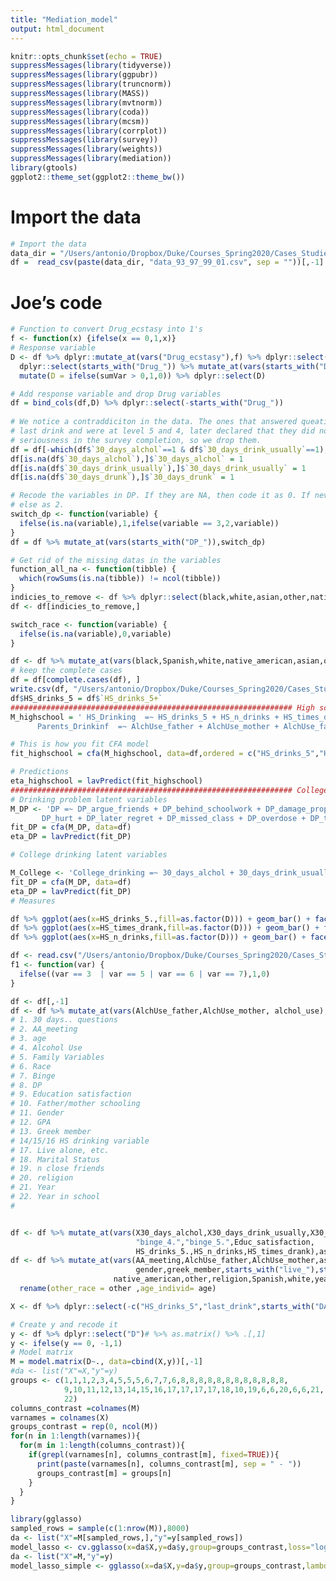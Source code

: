 ```yaml
---
title: "Mediation_model"
output: html_document
---
```


```r
knitr::opts_chunk$set(echo = TRUE)
suppressMessages(library(tidyverse))
suppressMessages(library(ggpubr))
suppressMessages(library(truncnorm))
suppressMessages(library(MASS))
suppressMessages(library(mvtnorm))
suppressMessages(library(coda))
suppressMessages(library(mcsm))
suppressMessages(library(corrplot))
suppressMessages(library(survey))
suppressMessages(library(weights))
suppressMessages(library(mediation))
library(gtools)
ggplot2::theme_set(ggplot2::theme_bw())
```

# Import the data
```r
# Import the data
data_dir = "/Users/antonio/Dropbox/Duke/Courses_Spring2020/Cases_Studies/Case_3/Case_3/Data/"
df =  read_csv(paste(data_dir, "data_93_97_99_01.csv", sep = ""))[,-1]
```

# Joe's code
```r
# Function to convert Drug_ecstasy into 1's
f <- function(x) {ifelse(x == 0,1,x)}
# Response variable
D <- df %>% dplyr::mutate_at(vars("Drug_ecstasy"),f) %>% dplyr::select(-Drug_marijuana) %>%
  dplyr::select(starts_with("Drug_")) %>% mutate_at(vars(starts_with("Drug_")), function(x){x-1}) %>% mutate(sumVar = rowSums(dplyr::select(., contains("Drug_")))) %>%
  mutate(D = ifelse(sumVar > 0,1,0)) %>% dplyr::select(D)

# Add response variable and drop Drug variables
df = bind_cols(df,D) %>% dplyr::select(-starts_with("Drug_"))
  
# We notice a contraddiciton in the data. The ones that answered queation when did you had 
# last drink and were at level 5 and 4, later declared that they did not drink. This is a measure for
# seriousness in the survey completion, so we drop them.
df = df[-which(df$`30_days_alchol`==1 & df$`30_days_drink_usually`==1),]
df[is.na(df$`30_days_alchol`),]$`30_days_alchol` = 1
df[is.na(df$`30_days_drink_usually`),]$`30_days_drink_usually` = 1
df[is.na(df$`30_days_drunk`),]$`30_days_drunk` = 1

# Recode the variables in DP. If they are NA, then code it as 0. If never had a problem, as 1,
# else as 2.
switch_dp <- function(variable) {
  ifelse(is.na(variable),1,ifelse(variable == 3,2,variable))
}
df = df %>% mutate_at(vars(starts_with("DP_")),switch_dp)

# Get rid of the missing datas in the variables
function_all_na <- function(tibble) {
  which(rowSums(is.na(tibble)) != ncol(tibble))
}
indicies_to_remove <- df %>% dplyr::select(black,white,asian,other,native_american,Spanish) %>% function_all_na
df <- df[indicies_to_remove,]

switch_race <- function(variable) {
  ifelse(is.na(variable),0,variable)
}

df <- df %>% mutate_at(vars(black,Spanish,white,native_american,asian,other), switch_race)
# keep the complete cases
df = df[complete.cases(df), ]
write.csv(df, "/Users/antonio/Dropbox/Duke/Courses_Spring2020/Cases_Studies/Case_3/Case_3/Data/final_data.csv")
df$HS_drinks_5 = df$`HS_drinks_5+` 
############################################################### High school latent factors
M_highschool = ' HS_Drinking  =~ HS_drinks_5 + HS_n_drinks + HS_times_drank
      Parents_Drinkinf  =~ AlchUse_father + AlchUse_mother + AlchUse_famfeel'

# This is how you fit CFA model
fit_highschool = cfa(M_highschool, data=df,ordered = c("HS_drinks_5","HS_n_drinks","HS_times_drank","AlchUse_father","AlchUse_mother","AlchUse_famfeel"))

# Predictions
eta_highschool = lavPredict(fit_highschool) 
############################################################### College drinking factors
# Drinking problem latent variables
M_DP <- 'DP =~ DP_argue_friends + DP_behind_schoolwork + DP_damage_property + DP_forget_where + DP_hangover +
       DP_hurt + DP_later_regret + DP_missed_class + DP_overdose + DP_trouble_police + DP_unpl_sex '
fit_DP = cfa(M_DP, data=df)
eta_DP = lavPredict(fit_DP) 

# College drinking latent variables

M_College <- 'College_drinking =~ 30_days_alchol + 30_days_drink_usually + 30_days_drunk + '
fit_DP = cfa(M_DP, data=df)
eta_DP = lavPredict(fit_DP) 
# Measures

df %>% ggplot(aes(x=HS_drinks_5.,fill=as.factor(D))) + geom_bar() + facet_wrap(~year)
df %>% ggplot(aes(x=HS_times_drank,fill=as.factor(D))) + geom_bar() + facet_wrap(~year)
df %>% ggplot(aes(x=HS_n_drinks,fill=as.factor(D))) + geom_bar() + facet_wrap(~year)


```

```r
df <- read.csv("/Users/antonio/Dropbox/Duke/Courses_Spring2020/Cases_Studies/Case_3/Case_3/Data/final_data.csv")
f1 <- function(var) {
  ifelse((var == 3  | var == 5 | var == 6 | var == 7),1,0)
}

df <- df[,-1]
df <- df %>% mutate_at(vars(AlchUse_father,AlchUse_mother, alchol_use),f1)
# 1. 30 days.. questions
# 2. AA_meeting
# 3. age
# 4. Alcohol Use
# 5. Family Variables
# 6. Race
# 7. Binge
# 8. DP
# 9. Education satisfaction
# 10. Father/mother schooling
# 11. Gender
# 12. GPA
# 13. Greek member
# 14/15/16 HS drinking variable
# 17. Live alone, etc.
# 18. Marital Status
# 19. n close friends
# 20. religion
# 21. Year
# 22. Year in school
#


df <- df %>% mutate_at(vars(X30_days_alchol,X30_days_drink_usually,X30_days_drunk,AlchUse_famfeel,
                            "binge_4.","binge_5.",Educ_satisfaction,
                            HS_drinks_5.,HS_n_drinks,HS_times_drank),as.ordered)
df <- df %>% mutate_at(vars(AA_meeting,AlchUse_father,AlchUse_mother,asian,father_schooling,
                            gender,greek_member,starts_with("live_"),starts_with("DP"),Marital_status,mother_schooling,
                       native_american,other,religion,Spanish,white,year,year_in_school,alchol_use),as.factor) %>%
  rename(other_race = other ,age_individ= age)

X <- df %>% dplyr::select(-c("HS_drinks_5","last_drink",starts_with("DAYE1"),"D","survey_weight")) 

# Create y and recode it
y <- df %>% dplyr::select("D")# %>% as.matrix() %>% .[,1]
y <- ifelse(y == 0, -1,1) 
# Model matrix
M = model.matrix(D~., data=cbind(X,y))[,-1]
#da <- list("X"=X,"y"=y)
groups <- c(1,1,1,2,3,4,5,5,5,6,7,7,6,8,8,8,8,8,8,8,8,8,8,8,8,
            9,10,11,12,13,14,15,16,17,17,17,17,18,10,19,6,6,20,6,6,21,
            22)
columns_contrast =colnames(M)
varnames = colnames(X)
groups_contrast = rep(0, ncol(M))
for(n in 1:length(varnames)){
  for(m in 1:length(columns_contrast)){
    if(grepl(varnames[n], columns_contrast[m], fixed=TRUE)){
      print(paste(varnames[n], columns_contrast[m], sep = " - "))
      groups_contrast[m] = groups[n]
    }
  }
}

library(gglasso)
sampled_rows = sample(c(1:nrow(M)),8000)
da <- list("X"=M[sampled_rows,],"y"=y[sampled_rows])
model_lasso <- cv.gglasso(x=da$X,y=da$y,group=groups_contrast,loss="logit")
da <- list("X"=M,"y"=y)
model_lasso_simple <- gglasso(x=da$X,y=da$y,group=groups_contrast,lambda=model_lasso$lambda.min,loss="logit")
```







